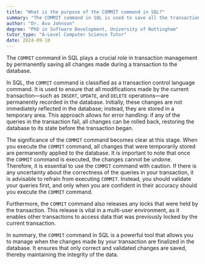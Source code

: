 ```yaml
---
title: "What is the purpose of the COMMIT command in SQL?"
summary: "The COMMIT command in SQL is used to save all the transactions to the database."
author: "Dr. Ava Johnson"
degree: "PhD in Software Development, University of Nottingham"
tutor_type: "A-Level Computer Science Tutor"
date: 2024-09-10
---
```


The `COMMIT` command in SQL plays a crucial role in transaction management by permanently saving all changes made during a transaction to the database.

In SQL, the `COMMIT` command is classified as a transaction control language command. It is used to ensure that all modifications made by the current transaction—such as `INSERT`, `UPDATE`, and `DELETE` operations—are permanently recorded in the database. Initially, these changes are not immediately reflected in the database; instead, they are stored in a temporary area. This approach allows for error handling: if any of the queries in the transaction fail, all changes can be rolled back, restoring the database to its state before the transaction began.

The significance of the `COMMIT` command becomes clear at this stage. When you execute the `COMMIT` command, all changes that were temporarily stored are permanently applied to the database. It is important to note that once the `COMMIT` command is executed, the changes cannot be undone. Therefore, it is essential to use the `COMMIT` command with caution. If there is any uncertainty about the correctness of the queries in your transaction, it is advisable to refrain from executing `COMMIT`. Instead, you should validate your queries first, and only when you are confident in their accuracy should you execute the `COMMIT` command.

Furthermore, the `COMMIT` command also releases any locks that were held by the transaction. This release is vital in a multi-user environment, as it enables other transactions to access data that was previously locked by the current transaction. 

In summary, the `COMMIT` command in SQL is a powerful tool that allows you to manage when the changes made by your transaction are finalized in the database. It ensures that only correct and validated changes are saved, thereby maintaining the integrity of the data.
    
